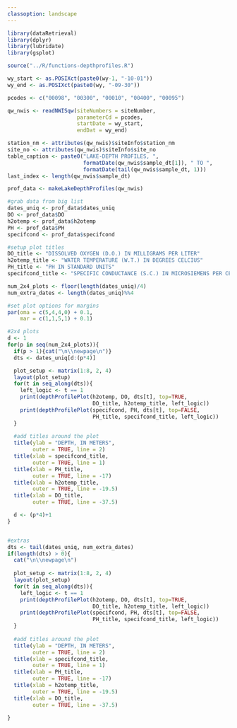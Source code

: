 ```yaml
---
classoption: landscape
---
```


```r
library(dataRetrieval)
library(dplyr)
library(lubridate)
library(gsplot)

source("../R/functions-depthprofiles.R")
```

```r
wy_start <- as.POSIXct(paste0(wy-1, "-10-01"))
wy_end <- as.POSIXct(paste0(wy, "-09-30"))

pcodes <- c("00098", "00300", "00010", "00400", "00095")

qw_nwis <- readNWISqw(siteNumbers = siteNumber, 
                      parameterCd = pcodes, 
                      startDate = wy_start, 
                      endDat = wy_end)

station_nm <- attributes(qw_nwis)$siteInfo$station_nm
site_no <- attributes(qw_nwis)$siteInfo$site_no
table_caption <- paste0("LAKE-DEPTH PROFILES, ", 
                        formatDate(qw_nwis$sample_dt[1]), " TO ",
                        formatDate(tail(qw_nwis$sample_dt, 1)))
last_index <- length(qw_nwis$sample_dt)

prof_data <- makeLakeDepthProfiles(qw_nwis)
```

```r
#grab data from big list
dates_uniq <- prof_data$dates_uniq
DO <- prof_data$DO
h2otemp <- prof_data$h2otemp
PH <- prof_data$PH
specifcond <- prof_data$specifcond

#setup plot titles
DO_title <- "DISSOLVED OXYGEN (D.O.) IN MILLIGRAMS PER LITER"
h2otemp_title <- "WATER TEMPERATURE (W.T.) IN DEGREES CELCIUS"
PH_title <- "PH IN STANDARD UNITS"
specifcond_title <- "SPECIFIC CONDUCTANCE (S.C.) IN MICROSIEMENS PER CENTIMETER AT 25 DEGREES CELCIUS"

num_2x4_plots <- floor(length(dates_uniq)/4)
num_extra_dates <- length(dates_uniq)%%4

#set plot options for margins
par(oma = c(5,4,4,0) + 0.1,
    mar = c(1,1,5,1) + 0.1)

#2x4 plots
d <- 1
for(p in seq(num_2x4_plots)){
  if(p > 1){cat("\n\\newpage\n")}
  dts <- dates_uniq[d:(p*4)]

  plot_setup <- matrix(1:8, 2, 4)
  layout(plot_setup)
  for(t in seq_along(dts)){
    left_logic <- t == 1
    print(depthProfilePlot(h2otemp, DO, dts[t], top=TRUE,
                           DO_title, h2otemp_title, left_logic))
    print(depthProfilePlot(specifcond, PH, dts[t], top=FALSE, 
                           PH_title, specifcond_title, left_logic))
  }
  
  #add titles around the plot
  title(ylab = "DEPTH, IN METERS",
        outer = TRUE, line = 2)
  title(xlab = specifcond_title,
        outer = TRUE, line = 1)
  title(xlab = PH_title,
        outer = TRUE, line = -17)
  title(xlab = h2otemp_title,
        outer = TRUE, line = -19.5)
  title(xlab = DO_title,
        outer = TRUE, line = -37.5)

  d <- (p*4)+1
}


#extras 
dts <- tail(dates_uniq, num_extra_dates)
if(length(dts) > 0){
  cat("\n\\newpage\n")
  
  plot_setup <- matrix(1:8, 2, 4)
  layout(plot_setup)
  for(t in seq_along(dts)){
    left_logic <- t == 1
    print(depthProfilePlot(h2otemp, DO, dts[t], top=TRUE,
                           DO_title, h2otemp_title, left_logic))
    print(depthProfilePlot(specifcond, PH, dts[t], top=FALSE,
                           PH_title, specifcond_title, left_logic))
  }
  
  #add titles around the plot
  title(ylab = "DEPTH, IN METERS",
        outer = TRUE, line = 2)
  title(xlab = specifcond_title,
        outer = TRUE, line = 1)
  title(xlab = PH_title,
        outer = TRUE, line = -17)
  title(xlab = h2otemp_title,
        outer = TRUE, line = -19.5)
  title(xlab = DO_title,
        outer = TRUE, line = -37.5)

}

```
